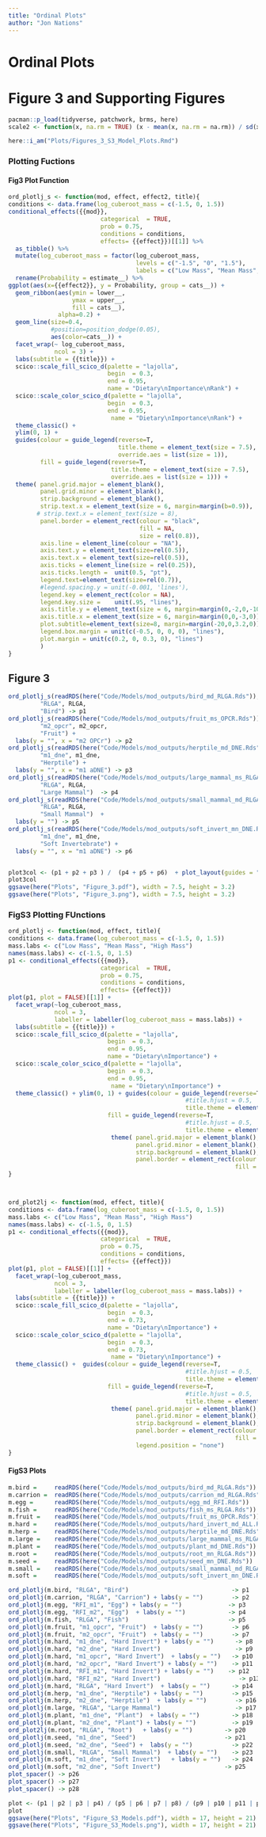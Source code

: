 ```yaml
---
title: "Ordinal Plots"
author: "Jon Nations"
---
```

# Ordinal Plots
# Figure 3 and Supporting Figures


```r
pacman::p_load(tidyverse, patchwork, brms, here)
scale2 <- function(x, na.rm = TRUE) (x - mean(x, na.rm = na.rm)) / sd(x, na.rm)

here::i_am("Plots/Figures_3_S3_Model_Plots.Rmd")
```

### Plotting Fuctions

#### Fig3 Plot Function
```r
ord_plotlj_s <- function(mod, effect, effect2, title){
conditions <- data.frame(log_cuberoot_mass = c(-1.5, 0, 1.5))
conditional_effects({{mod}}, 
                          categorical  = TRUE, 
                          prob = 0.75, 
                          conditions = conditions, 
                          effects= {{effect}})[[1]] %>% 
  as_tibble() %>% 
  mutate(log_cuberoot_mass = factor(log_cuberoot_mass, 
                                    levels = c("-1.5", "0", "1.5"),
                                    labels = c("Low Mass", "Mean Mass", "High Mass"))) %>% 
  rename(Probability = estimate__) %>% 
ggplot(aes(x={{effect2}}, y = Probability, group = cats__)) +
  geom_ribbon(aes(ymin = lower__, 
                  ymax = upper__, 
                  fill = cats__), 
              alpha=0.2) +
  geom_line(size=0.4, 
            #position=position_dodge(0.05), 
            aes(color=cats__)) +
  facet_wrap(~ log_cuberoot_mass, 
             ncol = 3) +
  labs(subtitle = {{title}}) +
  scico::scale_fill_scico_d(palette = "lajolla", 
                            begin  = 0.3, 
                            end = 0.95, 
                            name = "Dietary\nImportance\nRank") +
  scico::scale_color_scico_d(palette = "lajolla", 
                            begin  = 0.3, 
                            end = 0.95, 
                             name = "Dietary\nImportance\nRank") +
  theme_classic() +
  ylim(0, 1) +
  guides(colour = guide_legend(reverse=T,
                               title.theme = element_text(size = 7.5),
                               override.aes = list(size = 1)),
         fill = guide_legend(reverse=T,
                             title.theme = element_text(size = 7.5),
                             override.aes = list(size = 1))) + 
  theme( panel.grid.major = element_blank(), 
         panel.grid.minor = element_blank(),
         strip.background = element_blank(),
         strip.text.x = element_text(size = 6, margin=margin(b=0.9)),
        # strip.text.x = element_text(size = 8),
         panel.border = element_rect(colour = "black", 
                                     fill = NA,
                                     size = rel(0.8)),
         axis.line = element_line(colour = "NA"),
         axis.text.y = element_text(size=rel(0.5)),
         axis.text.x = element_text(size=rel(0.5)),
         axis.ticks = element_line(size = rel(0.25)),
         axis.ticks.length =  unit(0.5, "pt"),
         legend.text=element_text(size=rel(0.7)),
         #legend.spacing.y = unit(-0.001, 'lines'),
         legend.key = element_rect(color = NA),
         legend.key.size =    unit(.95, "lines"),
         axis.title.y = element_text(size = 6, margin=margin(0,-2,0,-10)),
         axis.title.x = element_text(size = 6, margin=margin(0,0,-3,0)),
         plot.subtitle=element_text(size=8, margin=margin(-20,0,3.2,0)),
         legend.box.margin = unit(c(-0.5, 0, 0, 0), "lines"),
         plot.margin = unit(c(0.2, 0, 0.3, 0), "lines")
         )
}
```



## Figure 3


```r
ord_plotlj_s(readRDS(here("Code/Models/mod_outputs/bird_md_RLGA.Rds")), 
         "RLGA", RLGA,
         "Bird") -> p1
ord_plotlj_s(readRDS(here("Code/Models/mod_outputs/fruit_ms_OPCR.Rds")), 
         "m2_opcr", m2_opcr,
         "Fruit") + 
  labs(y = "", x = "m2 OPCr") -> p2
ord_plotlj_s(readRDS(here("Code/Models/mod_outputs/herptile_md_DNE.Rds")), 
         "m1_dne", m1_dne,
         "Herptile") + 
  labs(y = "", x = "m1 aDNE") -> p3
ord_plotlj_s(readRDS(here("Code/Models/mod_outputs/large_mammal_ms_RLGA.Rds")), 
         "RLGA", RLGA,
         "Large Mammal")  -> p4
ord_plotlj_s(readRDS(here("Code/Models/mod_outputs/small_mammal_md_RLGA.Rds")), 
         "RLGA", RLGA,
         "Small Mammal")  + 
  labs(y = "") -> p5
ord_plotlj_s(readRDS(here("Code/Models/mod_outputs/soft_invert_mn_DNE.Rds")), 
         "m1_dne", m1_dne,
         "Soft Invertebrate") + 
  labs(y = "", x = "m1 aDNE") -> p6


plot3col <- (p1 + p2 + p3 ) /  (p4 + p5 + p6)  + plot_layout(guides = "collect")  + plot_annotation(tag_levels = 'A') & theme(plot.tag = element_text(size = 10))
plot3col
ggsave(here("Plots", "Figure_3.pdf"), width = 7.5, height = 3.2)
ggsave(here("Plots", "Figure_3.png"), width = 7.5, height = 3.2)
```


### FigS3 Plotting FUnctions

```r
ord_plotlj <- function(mod, effect, title){
conditions <- data.frame(log_cuberoot_mass = c(-1.5, 0, 1.5))
mass.labs <- c("Low Mass", "Mean Mass", "High Mass")
names(mass.labs) <- c(-1.5, 0, 1.5)
p1 <- conditional_effects({{mod}}, 
                          categorical  = TRUE, 
                          prob = 0.75, 
                          conditions = conditions, 
                          effects= {{effect}})
plot(p1, plot = FALSE)[[1]] + 
  facet_wrap(~log_cuberoot_mass, 
             ncol = 3,
             labeller = labeller(log_cuberoot_mass = mass.labs)) + 
  labs(subtitle = {{title}}) +
  scico::scale_fill_scico_d(palette = "lajolla", 
                            begin  = 0.3, 
                            end = 0.95, 
                            name = "Dietary\nImportance") +
  scico::scale_color_scico_d(palette = "lajolla", 
                            begin  = 0.3, 
                            end = 0.95, 
                             name = "Dietary\nImportance") +
  theme_classic() + ylim(0, 1) + guides(colour = guide_legend(reverse=T,
                                                  #title.hjust = 0.5,
                                                  title.theme = element_text(size = 8)),
                            fill = guide_legend(reverse=T,
                                                  #title.hjust = 0.5,
                                                  title.theme = element_text(size = 8))) + 
                             theme( panel.grid.major = element_blank(), 
                                    panel.grid.minor = element_blank(),
                                    strip.background = element_blank(),
                                    panel.border = element_rect(colour = "black", 
                                                                fill = NA))
}



ord_plot2lj <- function(mod, effect, title){
conditions <- data.frame(log_cuberoot_mass = c(-1.5, 0, 1.5))
mass.labs <- c("Low Mass", "Mean Mass", "High Mass")
names(mass.labs) <- c(-1.5, 0, 1.5)
p1 <- conditional_effects({{mod}}, 
                          categorical  = TRUE, 
                          prob = 0.75, 
                          conditions = conditions, 
                          effects= {{effect}})
plot(p1, plot = FALSE)[[1]] + 
  facet_wrap(~log_cuberoot_mass, 
             ncol = 3,
             labeller = labeller(log_cuberoot_mass = mass.labs)) + 
  labs(subtitle = {{title}}) +
  scico::scale_fill_scico_d(palette = "lajolla", 
                            begin  = 0.3, 
                            end = 0.73, 
                            name = "Dietary\nImportance") +
  scico::scale_color_scico_d(palette = "lajolla", 
                            begin  = 0.3, 
                            end = 0.73, 
                             name = "Dietary\nImportance") +
  theme_classic() +  guides(colour = guide_legend(reverse=T,
                                                  #title.hjust = 0.5,
                                                  title.theme = element_text(size = 8)),
                            fill = guide_legend(reverse=T,
                                                  #title.hjust = 0.5,
                                                  title.theme = element_text(size = 8))) + 
                             theme( panel.grid.major = element_blank(), 
                                    panel.grid.minor = element_blank(),
                                    strip.background = element_blank(),
                                    panel.border = element_rect(colour = "black", 
                                                                fill = NA),
                                    legend.position = "none")
}
```


#### FigS3 Plots

```r

m.bird =     readRDS(here("Code/Models/mod_outputs/bird_md_RLGA.Rds"))
m.carrion =  readRDS(here("Code/Models/mod_outputs/carrion_md_RLGA.Rds"))
m.egg =      readRDS(here("Code/Models/mod_outputs/egg_md_RFI.Rds"))
m.fish =     readRDS(here("Code/Models/mod_outputs/fish_ms_RLGA.Rds"))
m.fruit =    readRDS(here("Code/Models/mod_outputs/fruit_ms_OPCR.Rds"))
m.hard =     readRDS(here("Code/Models/mod_outputs/hard_invert_md_ALL.Rds"))
m.herp =     readRDS(here("Code/Models/mod_outputs/herptile_md_DNE.Rds"))
m.large =    readRDS(here("Code/Models/mod_outputs/large_mammal_ms_RLGA.Rds"))
m.plant =    readRDS(here("Code/Models/mod_outputs/plant_md_DNE.Rds"))
m.root =     readRDS(here("Code/Models/mod_outputs/root_mn_RLGA.Rds"))
m.seed =     readRDS(here("Code/Models/mod_outputs/seed_mn_DNE.Rds"))
m.small =    readRDS(here("Code/Models/mod_outputs/small_mammal_md_RLGA.Rds"))
m.soft =     readRDS(here("Code/Models/mod_outputs/soft_invert_mn_DNE.Rds"))

ord_plotlj(m.bird, "RLGA", "Bird")                             -> p1
ord_plotlj(m.carrion, "RLGA", "Carrion") + labs(y = "")        -> p2
ord_plotlj(m.egg, "RFI_m1", "Egg") + labs(y = "")             -> p3
ord_plotlj(m.egg, "RFI_m2", "Egg")  + labs(y = "")            -> p4
ord_plotlj(m.fish, "RLGA", "Fish")                            -> p5
ord_plotlj(m.fruit, "m1_opcr", "Fruit")  + labs(y = "")        -> p6
ord_plotlj(m.fruit, "m2_opcr", "Fruit")  + labs(y = "")        -> p7
ord_plotlj(m.hard, "m1_dne", "Hard Invert") + labs(y = "")      -> p8
ord_plotlj(m.hard, "m2_dne", "Hard Invert")                     -> p9
ord_plotlj(m.hard, "m1_opcr", "Hard Invert")  + labs(y = "")   -> p10
ord_plotlj(m.hard, "m2_opcr", "Hard Invert") + labs(y = "")    -> p11
ord_plotlj(m.hard, "RFI_m1", "Hard Invert") + labs(y = "")    -> p12
ord_plotlj(m.hard, "RFI_m2", "Hard Invert")                      -> p13
ord_plotlj(m.hard, "RLGA", "Hard Invert")  + labs(y = "")      -> p14
ord_plotlj(m.herp, "m1_dne", "Herptile") + labs(y = "")        -> p15
ord_plotlj(m.herp, "m2_dne", "Herptile")  + labs(y = "")        -> p16
ord_plotlj(m.large, "RLGA", "Large Mammal")                     -> p17
ord_plotlj(m.plant, "m1_dne", "Plant")  + labs(y = "")         -> p18
ord_plotlj(m.plant, "m2_dne", "Plant") + labs(y = "")          -> p19
ord_plot2lj(m.root, "RLGA", "Root")   + labs(y = "")         -> p20
ord_plotlj(m.seed, "m1_dne", "Seed")                         -> p21
ord_plotlj(m.seed, "m2_dne", "Seed") +  labs(y = "")           -> p22
ord_plotlj(m.small, "RLGA", "Small Mammal")  + labs(y = "")    -> p23
ord_plotlj(m.soft, "m1_dne", "Soft Invert")   + labs(y = "")   -> p24
ord_plotlj(m.soft, "m2_dne", "Soft Invert")                  -> p25
plot_spacer() -> p26
plot_spacer() -> p27
plot_spacer() -> p28
```

```r

plot <- (p1 | p2 | p3 | p4) / (p5 | p6 | p7 | p8) / (p9 | p10 | p11 | p12)  / (p13 | p14 | p15 | p16) / (p17 | p18 | p19 | p20) / (p21 | p22 | p23 | p24) / (p25 | p26 | p27 | p28) + plot_layout(guides = "collect")  #+ plot_annotation(caption = 'Tryptic Plots of the model for each food item with the highest model weight. Full Model outputs are in table form in the Supporting Information')
plot
ggsave(here("Plots", "Figure_S3_Models.pdf"), width = 17, height = 21)
ggsave(here("Plots", "Figure_S3_Models.png"), width = 17, height = 21)
```

